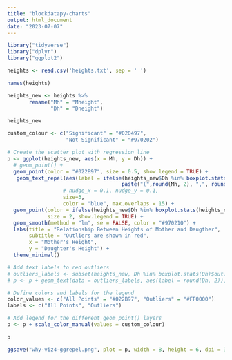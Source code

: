 ```yaml
---
title: "blockdatapy-charts"
output: html_document
date: "2023-07-07"
---
```


```r
library("tidyverse")
library("dplyr")
library("ggplot2")
```

```r
heights <- read.csv('heights.txt', sep = ' ')
```

```r
names(heights)
```

```r
heights_new <- heights %>% 
       rename("Mh" = "Mheight",
              "Dh" = "Dheight")

heights_new
```

```r
custom_colour <- c("Significant" = "#020497", 
                   "Not Significant" = "#970202")
```


```r
# Create the scatter plot with regression line
p <- ggplot(heights_new, aes(x = Mh, y = Dh)) +
  # geom_point() +
  geom_point(color = "#022B97", size = 0.5, show.legend = TRUE) +
   geom_text_repel(aes(label = ifelse(heights_new$Dh %in% boxplot.stats(heights_new$Dh)$out,
                                     paste("(",round(Mh, 2), ",", round(Dh, 2),")"), "")),
                  # nudge_x = 0.1, nudge_y = 0.1,
                  size=3,
                  color = "blue", max.overlaps = 15) +
  geom_point(color = ifelse(heights_new$Dh %in% boxplot.stats(heights_new$Dh)$out, "#FF0000", "#022B97"),
             size = 2, show.legend = TRUE) +
  geom_smooth(method = "lm", se = FALSE, color = "#970210") +
  labs(title = "Relationship Between Heights of Mother and Daugther",
       subtitle = "Outliers are shown in red",
       x = "Mother's Height",
       y = "Daughter's Height") +
  theme_minimal()

# Add text labels to red outliers
# outliers_labels <- subset(heights_new, Dh %in% boxplot.stats(Dh)$out)
# p <- p + geom_text(data = outliers_labels, aes(label = round(Dh, 2)), nudge_y = 1)

# Define colors and labels for the legend
color_values <- c("All Points" = "#022B97", "Outliers" = "#FF0000")
labels <- c("All Points", "Outliers")

# Add legend for the different geom_point() layers
p <- p + scale_color_manual(values = custom_colour)

p

ggsave("why-viz4-ggrepel.png", plot = p, width = 8, height = 6, dpi = 300)
```



